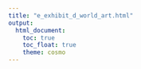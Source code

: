 ```yaml
---
title: "e_exhibit_d_world_art.html"
output: 
  html_document:
    toc: true
    toc_float: true
    theme: cosmo
---
```

